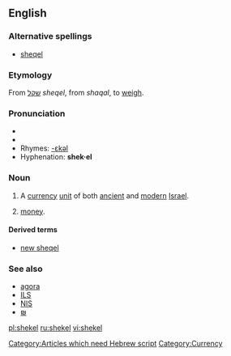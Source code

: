 ==English==
{{wikipedia}}
===Alternative spellings===
*[[sheqel]]

===Etymology===
From {{Hebr.}} [[שקל]] ''sheqel'', from ''shaqal'', to [[weigh]]. [[Category:Articles which need Hebrew script]]<!--for "shaqal"-->

===Pronunciation===
*{{IPA|/'ʃekəl/}}
*{{audio|en-us-shekel.ogg|Audio (US)}}
*Rhymes: [[Rhymes:English:-ɛkəl|-ɛkəl]]
*Hyphenation: '''shek·el'''

===Noun===
{{en-noun|pl='''[[shekels]]''' or '''[[shekalim]]'''}}

# A [[currency]] [[unit]] of both [[ancient]] and [[modern]] [[Israel]].
# {{cattag|US, informal}} [[money]].

====Derived terms====
*[[new sheqel]]

===See also===
*[[agora]]
*[[ILS]]
*[[NIS]]
*[[₪]]

[[Category:Currency]]

[[pl:shekel]]
[[ru:shekel]]
[[vi:shekel]]